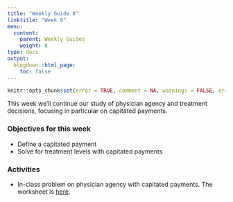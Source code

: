 ```yaml
---
title: "Weekly Guide 8"
linktitle: "Week 8"
menu:
  content:
    parent: Weekly Guides
    weight: 8
type: docs
output:
  blogdown::html_page:
    toc: false
---
```


```r
knitr::opts_chunk$set(error = TRUE, comment = NA, warnings = FALSE, errors = FALSE, messages = FALSE, tidy = FALSE, echo = FALSE)
```

This week we'll continue our study of physician agency and treatment decisions, focusing in particular on capitated payments.

### Objectives for this week

- Define a capitated payment
- Solve for treatment levels with capitated payments

### Activities
- In-class problem on physician agency with capitated payments. The worksheet is [here](/resource/wksheet6.html).
